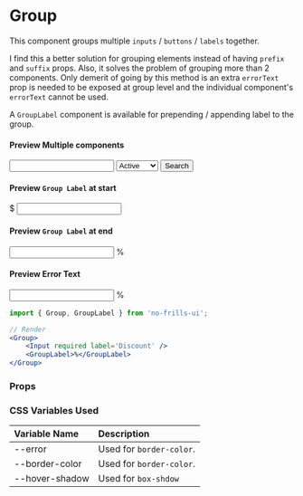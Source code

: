 
<Meta title='Declarative Components/Group' component={Group} />

# Group

This component groups multiple `inputs` / `buttons` / `labels` together.

I find this a better solution for grouping elements instead of having `prefix` and `suffix` props. Also, it
solves the problem of grouping more than 2 components. Only demerit of going by this method is an extra `errorText`
prop is needed to be exposed at group level and the individual component's `errorText` cannot be used.

A `GroupLabel` component is available for prepending / appending label to the group.

#### Preview Multiple components

<Preview>
    <Group>
        <GroupLabel><SearchIcon /></GroupLabel>
        <Input label='Search Campaign' />
        <Select label="Status" style={{ width: '100px' }}>
            <option>Active</option>
            <option>Inactive</option>
            <option>Disabled</option>
            <option>Deleted</option>
        </Select>
        <Button>Search</Button>
    </Group>
</Preview>

#### Preview `Group Label` at start

<Preview>
    <Group>
        <GroupLabel>$</GroupLabel>
        <Input type='number' label='Budget' />
    </Group>
</Preview>

#### Preview `Group Label` at end

<Preview>
    <Group>
        <Input required label='Discount' />
        <GroupLabel>%</GroupLabel>
    </Group>
</Preview>

#### Preview Error Text

<Preview>
    <Group errorText='Invalid input'>
        <Input label='Discount' />
        <GroupLabel>%</GroupLabel>
    </Group>
</Preview>

```jsx
import { Group, GroupLabel } from 'no-frills-ui';

// Render
<Group>
    <Input required label='Discount' />
    <GroupLabel>%</GroupLabel>
</Group>
```
### Props
<Props of={Group} />

### CSS Variables Used

| Variable Name | Description |
| :- | :- |
| --error | Used for `border-color`. |
| --border-color | Used for `border-color`. |
| --hover-shadow | Used for `box-shdow` |

